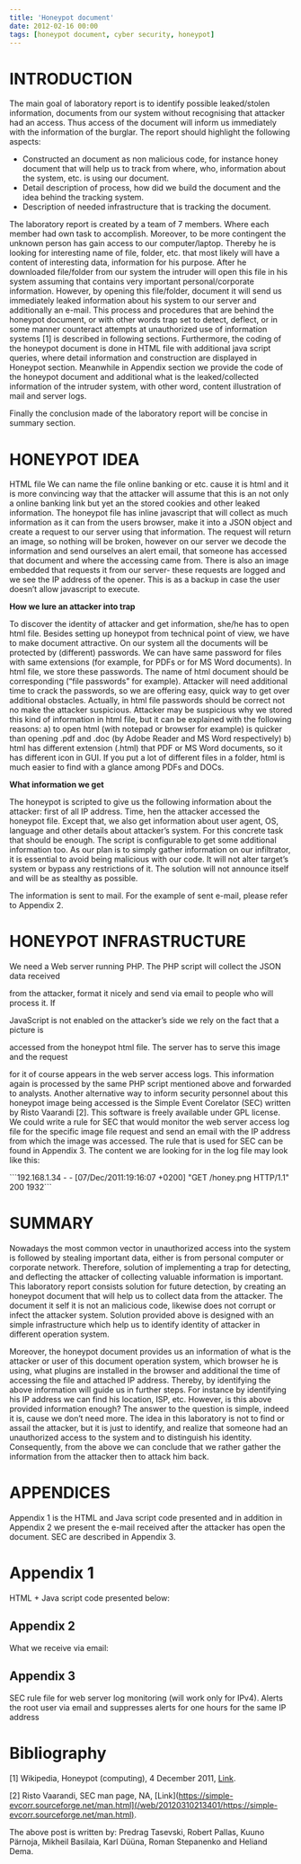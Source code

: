 ```yaml
---
title: 'Honeypot document'
date: 2012-02-16 00:00
tags: [honeypot document, cyber security, honeypot]
---
```


# INTRODUCTION

The main goal of laboratory report is to identify possible leaked/stolen
information, documents from our system without recognising that attacker
had an access. Thus access of the document will inform us immediately
with the information of the burglar. The report should highlight the
following aspects:

- Constructed an document as non malicious code, for instance honey
  document that will help us to track from where, who, information
  about the system, etc. is using our document.
- Detail description of process, how did we build the document and the
  idea behind the tracking system.
- Description of needed infrastructure that is tracking the document.

The laboratory report is created by a team of 7 members. Where each
member had own task to accomplish. Moreover, to be more contingent the
unknown person has gain access to our computer/laptop. Thereby he is
looking for interesting name of file, folder, etc. that most likely will
have a content of interesting data, information for his purpose. After
he downloaded file/folder from our system the intruder will open this
file in his system assuming that contains very important
personal/corporate information. However, by opening this file/folder,
document it will send us immediately leaked information about his system
to our server and additionally an e-mail. This process and procedures
that are behind the honeypot document, or with other words trap set to
detect, deflect, or in some manner counteract attempts at unauthorized
use of information systems [1] is described in following sections.
Furthermore, the coding of the honeypot document is done in HTML file
with additional java script queries, where detail information and
construction are displayed in Honeypot section. Meanwhile in Appendix
section we provide the code of the honeypot document and additional what
is the leaked/collected information of the intruder system, with other
word, content illustration of mail and server logs.

Finally the conclusion made of the laboratory report will be concise in
summary section.

# HONEYPOT IDEA

HTML file We can name the file online banking or etc. cause it is html
and it is more convincing way that the attacker will assume that this is
an not only a online banking link but yet an the stored cookies and
other leaked information. The honeypot file has inline javascript that
will collect as much information as it can from the users browser, make
it into a JSON object and create a request to our server using that
information. The request will return an image, so nothing will be
broken, however on our server we decode the information and send
ourselves an alert email, that someone has accessed that document and
where the accessing came from. There is also an image embedded that
requests it from our server- these requests are logged and we see the IP
address of the opener. This is as a backup in case the user doesn’t
allow javascript to execute.

**How we lure an attacker into trap**

To discover the identity of attacker and get information, she/he has to
open html file. Besides setting up honeypot from technical point of
view, we have to make document attractive. On our system all the
documents will be protected by (different) passwords. We can have same
password for files with same extensions (for example, for PDFs or for MS
Word documents). In html file, we store these passwords. The name of
html document should be corresponding (“file passwords” for example).
Attacker will need additional time to crack the passwords, so we are
offering easy, quick way to get over additional obstacles. Actually, in
html file passwords should be correct not no make the attacker
suspicious. Attacker may be suspicious why we stored this kind of
information in html file, but it can be explained with the following
reasons: a) to open html (with notepad or browser for example) is
quicker than opening .pdf and .doc (by Adobe Reader and MS Word
respectively) b) html has different extension (.html) that PDF or MS
Word documents, so it has different icon in GUI. If you put a lot of
different files in a folder, html is much easier to find with a glance
among PDFs and DOCs.

**What information we get**

The honeypot is scripted to give us the following information about the
attacker: first of all IP address. Time, hen the attacker accessed the
honeypot file. Except that, we also get information about user agent,
OS, language and other details about attacker’s system. For this
concrete task that should be enough. The script is configurable to get
some additional information too. As our plan is to simply gather
information on our infiltrator, it is essential to avoid being malicious
with our code. It will not alter target’s system or bypass any
restrictions of it. The solution will not announce itself and will be as
stealthy as possible.

The information is sent to mail. For the example of sent e-mail, please
refer to Appendix 2.

# HONEYPOT INFRASTRUCTURE

We need a Web server running PHP. The PHP script will collect the JSON
data received

from the attacker, format it nicely and send via email to people who
will process it. If

JavaScript is not enabled on the attacker’s side we rely on the fact
that a picture is

accessed from the honeypot html file. The server has to serve this image
and the request

for it of course appears in the web server access logs. This information
again is processed by the same PHP script mentioned above and forwarded
to analysts. Another alternative way to inform security personnel about
this honeypot image being accessed is the Simple Event Corelator (SEC)
written by Risto Vaarandi [2]. This software is freely available under
GPL license. We could write a rule for SEC that would monitor the web
server access log file for the specific image file request and send an
email with the IP address from which the image was accessed. The rule
that is used for SEC can be found in Appendix 3. The content we are
looking for in the log file may look like this:

\`\`\`192.168.1.34 - - [07/Dec/2011:19:16:07 +0200] "GET /honey.png
HTTP/1.1" 200 1932\`\`\`

# SUMMARY

Nowadays the most common vector in unauthorized access into the system
is followed by stealing important data, either is from personal computer
or corporate network. Therefore, solution of implementing a trap for
detecting, and deflecting the attacker of collecting valuable
information is important. This laboratory report consists solution for
future detection, by creating an honeypot document that will help us to
collect data from the attacker. The document it self it is not an
malicious code, likewise does not corrupt or infect the attacker system.
Solution provided above is designed with an simple infrastructure which
help us to identify identity of attacker in different operation system.

Moreover, the honeypot document provides us an information of what is
the attacker or user of this document operation system, which browser he
is using, what plugins are installed in the browser and additional the
time of accessing the file and attached IP address. Thereby, by
identifying the above information will guide us in further steps. For
instance by identifying his IP address we can find his location, ISP,
etc. However, is this above provided information enough? The answer to
the question is simple, indeed it is, cause we don’t need more. The idea
in this laboratory is not to find or assail the attacker, but it is just
to identify, and realize that someone had an unauthorized access to the
system and to distinguish his identity. Consequently, from the above we
can conclude that we rather gather the information from the attacker
then to attack him back.

# APPENDICES

Appendix 1 is the HTML and Java script code presented and in addition in
Appendix 2 we present the e-mail received after the attacker has open
the document. SEC are described in Appendix 3.

# Appendix 1

HTML + Java script code presented below:

## Appendix 2

What we receive via email:

## Appendix 3

SEC rule file for web server log monitoring (will work only for IPv4).
Alerts the root user via email and suppresses alerts for one hours for
the same IP address

# Bibliography

[1] Wikipedia, Honeypot (computing), 4 December 2011, [Link](<https://en.wikipedia.org/wiki/Honeypot_(computing)>).

[2] Risto Vaarandi, SEC man page, NA, [Link](https://simple-evcorr.sourceforge.net/man.html](/web/20120310213401/https://simple-evcorr.sourceforge.net/man.html).

The above post is written by: Predrag Tasevski, Robert Pallas, Kuuno
Pärnoja, Mikheil Basilaia, Karl Düüna, Roman Stepanenko and Heliand
Dema.

